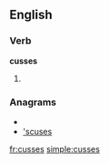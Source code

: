 ==English==

===Verb===
'''cusses'''

# {{third-person singular of|[[cuss]]}}

===Anagrams===
* {{alphagram|cesssu}}
* [['scuses#English|'scuses]]

[[fr:cusses]]
[[simple:cusses]]